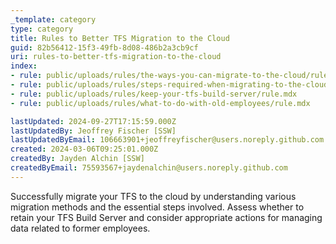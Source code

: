 ```yaml
---
_template: category
type: category
title: Rules to Better TFS Migration to the Cloud
guid: 82b56412-15f3-49fb-8d08-486b2a3cb9cf
uri: rules-to-better-tfs-migration-to-the-cloud
index:
- rule: public/uploads/rules/the-ways-you-can-migrate-to-the-cloud/rule.mdx
- rule: public/uploads/rules/steps-required-when-migrating-to-the-cloud/rule.mdx
- rule: public/uploads/rules/keep-your-tfs-build-server/rule.mdx
- rule: public/uploads/rules/what-to-do-with-old-employees/rule.mdx

lastUpdated: 2024-09-27T17:15:59.000Z
lastUpdatedBy: Jeoffrey Fischer [SSW]
lastUpdatedByEmail: 106663901+jeoffreyfischer@users.noreply.github.com
created: 2024-03-06T09:25:01.000Z
createdBy: Jayden Alchin [SSW]
createdByEmail: 75593567+jaydenalchin@users.noreply.github.com
---
```


Successfully migrate your TFS to the cloud by understanding various migration methods and the essential steps involved. Assess whether to retain your TFS Build Server and consider appropriate actions for managing data related to former employees.
